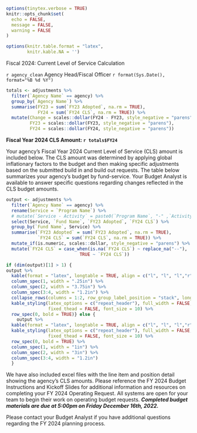 ```r
options(tinytex.verbose = TRUE)
knitr::opts_chunk$set(
  echo = FALSE,
  message = FALSE,
  warning = FALSE
)

options(knitr.table.format = "latex",
        knitr.kable.NA = '')

```

\hfill \break

\hfill \break

\hfill Fiscal 2024: Current Level of Service Calculation \hfill \hfill \hfill \break

`r agency_clean` Agency Head/Fiscal Officer \hfill \hfill `r format(Sys.Date(), format="%B %d %Y")`

```r

totals <- adjustments %>%
  filter(`Agency Name` == agency) %>%
  group_by(`Agency Name`) %>%
  summarise(FY23 = sum(`FY23 Adopted`, na.rm = TRUE),
            FY24 = sum(`FY24 CLS`, na.rm = TRUE)) %>%
  mutate(Change = scales::dollar(FY24 - FY23, style_negative = "parens"),
         FY23 = scales::dollar(FY23, style_negative = "parens"),
         FY24 = scales::dollar(FY24, style_negative = "parens"))

```


**Fiscal Year 2024 CLS Amount: `r totals$FY24 `**

Your agency’s Fiscal Year 2024 Current Level of Service (CLS) amount is included below. The CLS amount was determined by applying global inflationary factors to the budget and then making specific adjustments based on the submitted build in and build out requests. The table below summarizes your agency’s budget by fund-service. Your Budget Analyst is available to answer specific questions regarding changes reflected in the CLS budget amounts.

```r

output <- adjustments %>%
  filter(`Agency Name` == agency) %>%
  rename(Service = `Program Name`) %>%
  # mutate(`Service - Activity` = paste0(`Program Name`, "-" ,`Activity Name`)) %>%
  select(Service, `Fund Name`, `FY23 Adopted`, `FY24 CLS`) %>%
  group_by(`Fund Name`, Service) %>%
  summarise(`FY23 Adopted` = sum(`FY23 Adopted`, na.rm = TRUE),
            `FY24 CLS` = sum(`FY24 CLS`, na.rm = TRUE)) %>%
  mutate_if(is.numeric, scales::dollar, style_negative = "parens") %>%
  mutate(`FY24 CLS` = case_when(is.na(`FY24 CLS`) ~ replace_na("--"),
                            TRUE ~ `FY24 CLS`))

if (dim(output)[1] > 1) {
output %>%
  kable(format = "latex", longtable = TRUE, align = c("l", "l", "l","r", "r"), escape = TRUE) %>%
  column_spec(1, width = ".25in") %>%
  column_spec(2, width = "3.75in") %>%
  column_spec(3:4, width = "1.2in") %>%
  collapse_rows(columns = 1:2, row_group_label_position = "stack", longtable_clean_cut = FALSE) %>%
  kable_styling(latex_options = c("repeat_header"), full_width = FALSE, 
                fixed_thead = FALSE, font_size = 10) %>%
  row_spec(0, bold = TRUE)} else {
    output %>%
  kable(format = "latex", longtable = TRUE, align = c("l", "l", "l","r", "r"), escape = TRUE) %>%
  kable_styling(latex_options = c("repeat_header"), full_width = FALSE, 
                fixed_thead = FALSE, font_size = 10) %>%
  row_spec(0, bold = TRUE) %>%
  column_spec(1, width = "1in") %>%
  column_spec(2, width = "3in") %>%
  column_spec(3:4, width = "1.2in")
  }

```
We have also included excel files with the line item and position detail showing the agency’s CLS amounts. Please reference the FY 2024 Budget Instructions and Kickoff Slides for additional information and resources on completing your FY 2024 Operating Request. All systems are open for your team to begin their work on operating budget requests. **_Completed budget materials are due at 5:00pm on Friday December 16th, 2022._**


Please contact your Budget Analyst if you have additional questions regarding the FY 2024 planning process.

<!-- \backgroundsetup{contents={}} -->